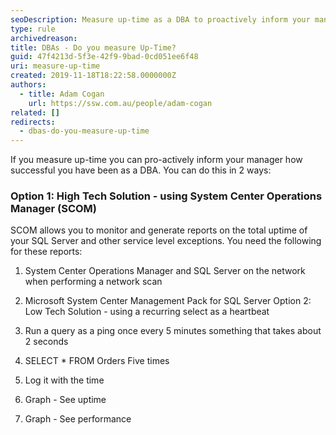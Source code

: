 ```yaml
---
seoDescription: Measure up-time as a DBA to proactively inform your manager about the success of SQL Server and other service level exceptions.
type: rule
archivedreason:
title: ​DBAs - Do you measure Up-Time?
guid: 47f4213d-5f3e-42f9-9bad-0cd051ee6f48
uri: measure-up-time
created: 2019-11-18T18:22:58.0000000Z
authors:
  - title: Adam Cogan
    url: https://ssw.com.au/people/adam-cogan
related: []
redirects:
  - dbas-do-you-measure-up-time
---
```


If you measure up-time you can pro-actively inform your manager how successful you have been as a DBA. You can do this in 2 ways:

### Option 1: High Tech Solution - using System Center Operations Manager (SCOM)

SCOM allows you to monitor and generate reports on the total uptime of your SQL Server and other service level exceptions. You need the following for these reports:

1. System Center Operations Manager and SQL Server on the network when performing a network scan
2. Microsoft System Center Management Pack for SQL Server
Option 2: Low Tech Solution - using a recurring select as a heartbeat

1. Run a query as a ping once every 5 minutes something that takes about 2 seconds
2. SELECT \* FROM Orders Five times
3. Log it with the time
4. Graph - See uptime
5. Graph - See performance